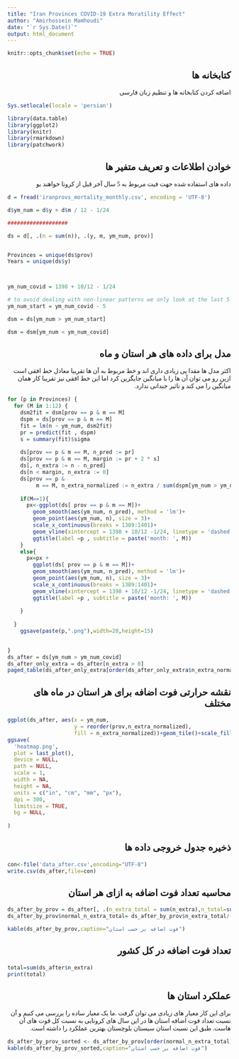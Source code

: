 ```yaml
---
title: "Iran Provinces COVID-19 Extra Moratility Effect"
author: "Amirhossein Mamhoudi"
date: "`r Sys.Date()`"
output: html_document
---
```

<font face="B Yekan">

```r
knitr::opts_chunk$set(echo = TRUE)
```
<div dir="auto" >
## کتابخانه ها
اضافه کردن کتابخانه ها و تنظیم زبان فارسی

</div>
```r
Sys.setlocale(locale = 'persian')

library(data.table)
library(ggplot2)
library(knitr)
library(rmarkdown)
library(patchwork)
```
<div dir="auto" >
## خوادن اطلاعات و تعریف متفیر ها

داده های استفاده شده جهت فیت مربوط به 5 سال آخر قبل از کرونا خواهند بو
</div>
```r
d = fread('iranprovs_mortality_monthly.csv', encoding = 'UTF-8')

d$ym_num = d$y + d$m / 12 - 1/24

###################

ds = d[, .(n = sum(n)), .(y, m, ym_num, prov)]


Provinces = unique(ds$prov)
Years = unique(ds$y)



ym_num_covid = 1398 + 10/12 - 1/24

# to avoid dealing with non-linear patterns we only look at the last 5 years
ym_num_start = ym_num_covid - 5

dsm = ds[ym_num > ym_num_start]

dsm = dsm[ym_num < ym_num_covid]

```
<div dir="auto" >

## مدل برای داده های هر استان و ماه
اکثر مدل ها مقدا پی زیادی داری اند و خط مربوط به آن ها تقریبا معادل خط افقی است ازین رو می توان آن ها را با میانگین جایگزین کرد اما این خط افقی نیز تقریبا کار همان میانگین را می کند و تاثیر جندانی ندارد.
</div>
```r


for (p in Provinces) {
  for (M in 1:12) {
    dsm2fit = dsm[prov == p & m == M]
    dspm = ds[prov == p & m == M]
    fit = lm(n ~ ym_num, dsm2fit)
    pr = predict(fit , dspm)
    s = summary(fit)$sigma
    
    ds[prov == p & m == M, n_pred := pr]
    ds[prov == p & m == M, margin := pr + 2 * s]
    ds[, n_extra := n - n_pred]
    ds[n < margin, n_extra := 0]
    ds[prov == p &
         m == M, n_extra_normalized := n_extra / sum(dspm[ym_num > ym_num_start]$n)]
    
    if(M==1){
      px<-ggplot(ds[ prov == p & m == M])+
        geom_smooth(aes(ym_num, n_pred), method = 'lm')+
        geom_point(aes(ym_num, n), size = 3)+
        scale_x_continuous(breaks = 1389:1401)+
        geom_vline(xintercept = 1398 + 10/12 -1/24, linetype = 'dashed')+
        ggtitle(label =p , subtitle = paste('month: ', M))
    }
    else{
      px=px +
        ggplot(ds[ prov == p & m == M])+
        geom_smooth(aes(ym_num, n_pred), method = 'lm')+
        geom_point(aes(ym_num, n), size = 3)+
        scale_x_continuous(breaks = 1389:1401)+
        geom_vline(xintercept = 1398 + 10/12 -1/24, linetype = 'dashed')+
        ggtitle(label =p , subtitle = paste('month: ', M))
     
    }
 
  }
    ggsave(paste(p,".png"),width=20,height=15)

  
}
ds_after = ds[ym_num > ym_num_covid]
ds_after_only_extra = ds_after[n_extra > 0]
paged_table(ds_after_only_extra[order(ds_after_only_extra$n_extra_normalized , decreasing = TRUE)])
```
<div dir="auto" >
## نقشه حرارتی فوت اضافه برای هر استان در ماه های مختلف
</div>
```r
ggplot(ds_after, aes(x = ym_num,
                     y = reorder(prov,n_extra_normalized),
                     fill = n_extra_normalized))+geom_tile()+scale_fill_distiller(palette = "Spectral")
ggsave(
  'heatmap.png',
  plot = last_plot(),
  device = NULL,
  path = NULL,
  scale = 1,
  width = NA,
  height = NA,
  units = c("in", "cm", "mm", "px"),
  dpi = 300,
  limitsize = TRUE,
  bg = NULL,
  
)
```

<div dir="auto" >
## ذخیره جدول خروجی داده ها 
</div>

```r
con<-file('data_after.csv',encoding="UTF-8")
write.csv(ds_after,file=con)
```
<div dir="auto" >
## محاسبه تعداد فوت اضافه  به ازای هر استان
</div>
```r
ds_after_by_prov = ds_after[, .(n_extra_total = sum(n_extra),n_total=sum(n)), .( prov)]
ds_after_by_prov$normal_n_extra_total= ds_after_by_prov$n_extra_total/(ds_after_by_prov$n_total)

kable(ds_after_by_prov,caption="فوت اضافه بر حسب استان")
```
<div dir="auto" >
## تعداد فوت اضافه در کل کشور
</div>
```r
total=sum(ds_after$n_extra)
print(total)
```
<div dir="auto" >
## عملکرد استان ها
برای این کار معیار های زیادی می توان گرفت .ما یک معیار ساده را بررسی می کنیم و آن نسبت تعداد فوت اضافه استان ها در این سال های کرونایی به نسبت کل قوت های آن هاست.
طبق این نسبت استان سیستان بلوچستان بهترین عملکرد را داشته است.
</div>
```r
ds_after_by_prov_sorted <- ds_after_by_prov[order(normal_n_extra_total),]
kable(ds_after_by_prov_sorted,caption="فوت اضافه بر حسب استان")
```

</font>





